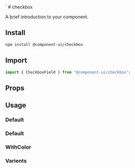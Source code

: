 
<Meta of={CheckboxfieldStories} />
`
# checkbox

A brief introduction to your component.

## Install

```sh
npm install @component-ui/checkbox
```

## Import

```js
import { CheckboxField } from "@component-ui/checkbox";
```

##  Props

<ArgTypes of={CheckboxField} />

## Usage

### Default

<Canvas of={CheckboxfieldStories.Default} />

### Default

<Canvas of={CheckboxfieldStories.Size} />

### WithColor

<Canvas of={CheckboxfieldStories.WithColor} />

### Varients

<Canvas of={CheckboxfieldStories.Varients} />